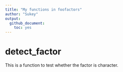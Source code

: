 ---
title: "My functions in foofactors"
author: "Sukey"
output:
  github_document:
    toc: yes
---

# detect_factor
This is a function to test whether the factor is character.